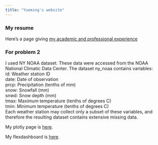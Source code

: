 ```yaml
---
title: "Yueming's website"
---
```


### My resume

Here's a page giving [my academic and professional experience](resume.html)

### For problem 2

I used NY NOAA dataset. These data were accessed from the NOAA National Climatic Data Center. The dataset ny_noaa contains variables:  
id: Weather station ID  
date: Date of observation  
prcp: Precipitation (tenths of mm)  
snow: Snowfall (mm)  
snwd: Snow depth (mm)  
tmax: Maximum temperature (tenths of degrees C)  
tmin: Minimum temperature (tenths of degrees C)  
Each weather station may collect only a subset of these variables, and therefore the resulting dataset contains extensive missing data.

My plotly page is [here](plotly.html).

My flexdashboard is [here](dashboard_template.html).



